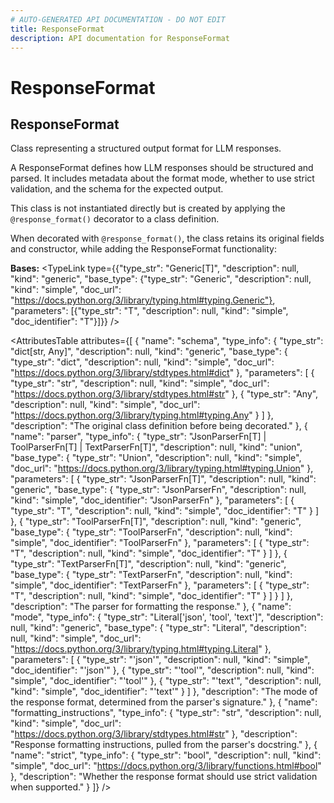 ```yaml
---
# AUTO-GENERATED API DOCUMENTATION - DO NOT EDIT
title: ResponseFormat
description: API documentation for ResponseFormat
---
```


# ResponseFormat

## <ApiType type="Class" path="responseformat" symbolName="ResponseFormat" /> ResponseFormat

Class representing a structured output format for LLM responses.

A ResponseFormat defines how LLM responses should be structured and parsed.
It includes metadata about the format mode, whether to use strict validation,
and the schema for the expected output.

This class is not instantiated directly but is created by applying the
`@response_format()` decorator to a class definition.

When decorated with `@response_format()`, the class retains its original
fields and constructor, while adding the ResponseFormat functionality:

**Bases:** 
<TypeLink type={{"type_str": "Generic[T]", "description": null, "kind": "generic", "base_type": {"type_str": "Generic", "description": null, "kind": "simple", "doc_url": "https://docs.python.org/3/library/typing.html#typing.Generic"}, "parameters": [{"type_str": "T", "description": null, "kind": "simple", "doc_identifier": "T"}]}} />

<AttributesTable
  attributes={[
  {
    "name": "schema",
    "type_info": {
      "type_str": "dict[str, Any]",
      "description": null,
      "kind": "generic",
      "base_type": {
        "type_str": "dict",
        "description": null,
        "kind": "simple",
        "doc_url": "https://docs.python.org/3/library/stdtypes.html#dict"
      },
      "parameters": [
        {
          "type_str": "str",
          "description": null,
          "kind": "simple",
          "doc_url": "https://docs.python.org/3/library/stdtypes.html#str"
        },
        {
          "type_str": "Any",
          "description": null,
          "kind": "simple",
          "doc_url": "https://docs.python.org/3/library/typing.html#typing.Any"
        }
      ]
    },
    "description": "The original class definition before being decorated."
  },
  {
    "name": "parser",
    "type_info": {
      "type_str": "JsonParserFn[T] | ToolParserFn[T] | TextParserFn[T]",
      "description": null,
      "kind": "union",
      "base_type": {
        "type_str": "Union",
        "description": null,
        "kind": "simple",
        "doc_url": "https://docs.python.org/3/library/typing.html#typing.Union"
      },
      "parameters": [
        {
          "type_str": "JsonParserFn[T]",
          "description": null,
          "kind": "generic",
          "base_type": {
            "type_str": "JsonParserFn",
            "description": null,
            "kind": "simple",
            "doc_identifier": "JsonParserFn"
          },
          "parameters": [
            {
              "type_str": "T",
              "description": null,
              "kind": "simple",
              "doc_identifier": "T"
            }
          ]
        },
        {
          "type_str": "ToolParserFn[T]",
          "description": null,
          "kind": "generic",
          "base_type": {
            "type_str": "ToolParserFn",
            "description": null,
            "kind": "simple",
            "doc_identifier": "ToolParserFn"
          },
          "parameters": [
            {
              "type_str": "T",
              "description": null,
              "kind": "simple",
              "doc_identifier": "T"
            }
          ]
        },
        {
          "type_str": "TextParserFn[T]",
          "description": null,
          "kind": "generic",
          "base_type": {
            "type_str": "TextParserFn",
            "description": null,
            "kind": "simple",
            "doc_identifier": "TextParserFn"
          },
          "parameters": [
            {
              "type_str": "T",
              "description": null,
              "kind": "simple",
              "doc_identifier": "T"
            }
          ]
        }
      ]
    },
    "description": "The parser for formatting the response."
  },
  {
    "name": "mode",
    "type_info": {
      "type_str": "Literal['json', 'tool', 'text']",
      "description": null,
      "kind": "generic",
      "base_type": {
        "type_str": "Literal",
        "description": null,
        "kind": "simple",
        "doc_url": "https://docs.python.org/3/library/typing.html#typing.Literal"
      },
      "parameters": [
        {
          "type_str": "'json'",
          "description": null,
          "kind": "simple",
          "doc_identifier": "'json'"
        },
        {
          "type_str": "'tool'",
          "description": null,
          "kind": "simple",
          "doc_identifier": "'tool'"
        },
        {
          "type_str": "'text'",
          "description": null,
          "kind": "simple",
          "doc_identifier": "'text'"
        }
      ]
    },
    "description": "The mode of the response format, determined from the parser's signature."
  },
  {
    "name": "formatting_instructions",
    "type_info": {
      "type_str": "str",
      "description": null,
      "kind": "simple",
      "doc_url": "https://docs.python.org/3/library/stdtypes.html#str"
    },
    "description": "Response formatting instructions, pulled from the parser's docstring."
  },
  {
    "name": "strict",
    "type_info": {
      "type_str": "bool",
      "description": null,
      "kind": "simple",
      "doc_url": "https://docs.python.org/3/library/functions.html#bool"
    },
    "description": "Whether the response format should use strict validation when supported."
  }
]}
/>


